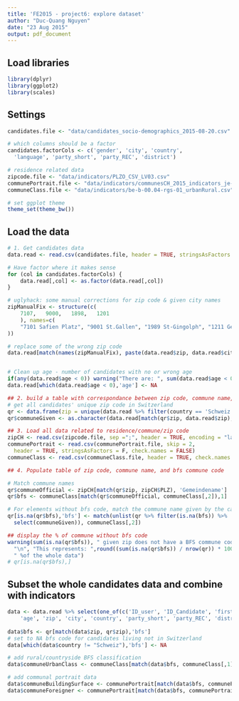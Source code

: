 ```yaml
---
title: 'FE2015 - project6: explore dataset'
author: "Duc-Quang Nguyen"
date: "23 Aug 2015"
output: pdf_document
---
```


## Load libraries

```r
library(dplyr)
library(ggplot2)
library(scales)
```

## Settings
```r
candidates.file <- "data/candidates_socio-demographics_2015-08-20.csv" #candidates data file

# which columns should be a factor
candidates.factorCols <- c('gender', 'city', 'country', 
  'language', 'party_short', 'party_REC', 'district')

# residence related data 
zipcode.file <- "data/indicators/PLZO_CSV_LV03.csv"
communePortrait.file <- "data/indicators/communesCH_2015_indicators_je-f-21.03.01.csv"
communeClass.file <- "data/indicators/be-b-00.04-rgs-01_urbanRural.csv"

# set ggplot theme 
theme_set(theme_bw())
```

## Load the data
```r
# 1. Get candidates data
data.read <- read.csv(candidates.file, header = TRUE, stringsAsFactors = F)

# Have factor where it makes sense
for (col in candidates.factorCols) {
	data.read[,col] <- as.factor(data.read[,col])
}

# uglyhack: some manual corrections for zip code & given city names
zipManualFix <- structure(c(
	7107,	9000,	1898,	1201
	), names=c(
	"7101 Safien Platz", "9001 St.Gallen", "1989 St-Gingolph", "1211 Genève 1"
))

# replace some of the wrong zip code
data.read[match(names(zipManualFix), paste(data.read$zip, data.read$city)),'zip'] <- zipManualFix


# Clean up age - number of candidates with no or wrong age
if(any(data.read$age < 0)) warning("There are: ", sum(data.read$age < 0), " candidates with no age valid age! They will be replaced by NA")
data.read[which(data.read$age < 0),'age'] <- NA

## 2. build a table with correspondance between zip code, commune name, and bfs commune code
# get all candidates' unique zip code in Switzerland
qr <- data.frame(zip = unique(data.read %>% filter(country == 'Schweiz') %>% select(zip)))
qr$communeGiven <- as.character(data.read[match(qr$zip, data.read$zip), 'city'])

## 3. Load all data related to residence/commune/zip code
zipCH <- read.csv(zipcode.file, sep =";", header = TRUE, encoding = "latin1")
communePortrait <- read.csv(communePortrait.file, skip = 2, 
  header = TRUE, stringsAsFactors = F, check.names = FALSE)
communeClass <- read.csv(communeClass.file, header = TRUE, check.names = FALSE)

## 4. Populate table of zip code, commune name, and bfs commune code 

# Match commune names
qr$communeOfficial <- zipCH[match(qr$zip, zipCH$PLZ), 'Gemeindename']
qr$bfs <- communeClass[match(qr$communeOfficial, communeClass[,2]),1]

# For elements without bfs code, match the commune name given by the candidate
qr[is.na(qr$bfs),'bfs'] <- match(unlist(qr %>% filter(is.na(bfs)) %>% 
  select(communeGiven)), communeClass[,2])

## display the % of commune without bfs code
warning(sum(is.na(qr$bfs)), " given zip does not have a BFS commune code!", 
  "\n", "This represents: ",round((sum(is.na(qr$bfs)) / nrow(qr)) * 100, 3), 
  " %of the whole data")
# qr[is.na(qr$bfs),]
```

## Subset the whole candidates data and combine with indicators
```r
data <- data.read %>% select(one_of(c('ID_user', 'ID_Candidate', 'firstname', 'lastname', 'gender', 'year_of_birth',
	'age', 'zip', 'city', 'country', 'party_short', 'party_REC', 'district', 'language')))
	
data$bfs <- qr[match(data$zip, qr$zip),'bfs']
# set to NA bfs code for candidates living not in Switzerland
data[which(data$country != "Schweiz"),'bfs'] <- NA

# add rural/countryside BFS classification
data$communeUrbanClass <- communeClass[match(data$bfs, communeClass[,1]), "Régions urbaines / rurales 2000*"]

# add communal portrait data
data$communeBuildingSurface <- communePortrait[match(data$bfs, communePortrait[,1]), "Surfaces d'habitat et d'infrastructure en %"]
data$communeForeigner <- communePortrait[match(data$bfs, communePortrait[,1]), "Etrangers en %"]
```
